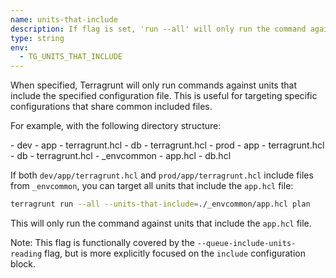 ```yaml
---
name: units-that-include
description: If flag is set, 'run --all' will only run the command against Terragrunt units that include the specified file.
type: string
env:
  - TG_UNITS_THAT_INCLUDE
---
```


When specified, Terragrunt will only run commands against units that include the specified configuration file. This is useful for targeting specific configurations that share common included files.

For example, with the following directory structure:

<FileTree>
- dev
  - app
    - terragrunt.hcl
  - db
    - terragrunt.hcl
- prod
  - app
    - terragrunt.hcl
  - db
    - terragrunt.hcl
- _envcommon
  - app.hcl
  - db.hcl
</FileTree>

If both `dev/app/terragrunt.hcl` and `prod/app/terragrunt.hcl` include files from `_envcommon`, you can target all units that include the `app.hcl` file:

```bash
terragrunt run --all --units-that-include=./_envcommon/app.hcl plan
```

This will only run the command against units that include the `app.hcl` file.

Note: This flag is functionally covered by the `--queue-include-units-reading` flag, but is more explicitly focused on the `include` configuration block.
